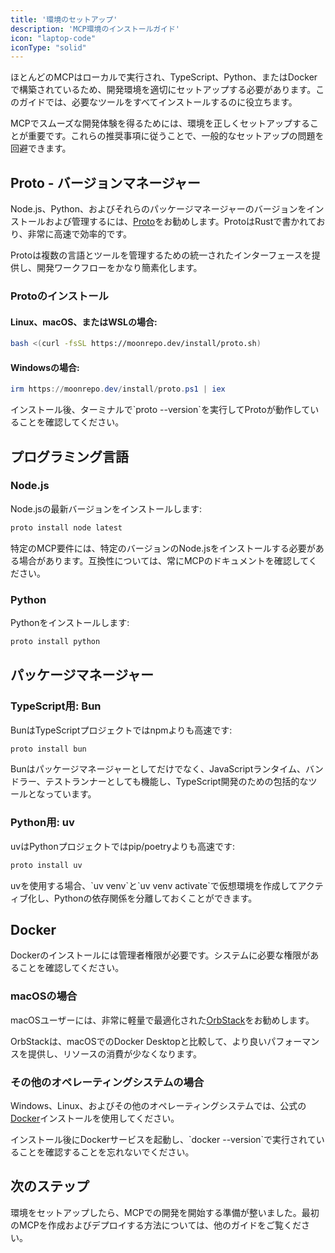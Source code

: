 ```yaml
---
title: '環境のセットアップ'
description: 'MCP環境のインストールガイド'
icon: "laptop-code"
iconType: "solid"
---
```



ほとんどのMCPはローカルで実行され、TypeScript、Python、またはDockerで構築されているため、開発環境を適切にセットアップする必要があります。このガイドでは、必要なツールをすべてインストールするのに役立ちます。

<Info>
  MCPでスムーズな開発体験を得るためには、環境を正しくセットアップすることが重要です。これらの推奨事項に従うことで、一般的なセットアップの問題を回避できます。
</Info>

## Proto - バージョンマネージャー

Node.js、Python、およびそれらのパッケージマネージャーのバージョンをインストールおよび管理するには、[Proto](https://moonrepo.dev/proto)をお勧めします。ProtoはRustで書かれており、非常に高速で効率的です。

<Tip>
  Protoは複数の言語とツールを管理するための統一されたインターフェースを提供し、開発ワークフローをかなり簡素化します。
</Tip>

### Protoのインストール

#### Linux、macOS、またはWSLの場合:

```bash
bash <(curl -fsSL https://moonrepo.dev/install/proto.sh)
```

#### Windowsの場合:

```powershell
irm https://moonrepo.dev/install/proto.ps1 | iex
```

<Check>
  インストール後、ターミナルで`proto --version`を実行してProtoが動作していることを確認してください。
</Check>

## プログラミング言語

### Node.js

Node.jsの最新バージョンをインストールします:

```bash
proto install node latest
```

<Note>
  特定のMCP要件には、特定のバージョンのNode.jsをインストールする必要がある場合があります。互換性については、常にMCPのドキュメントを確認してください。
</Note>

### Python

Pythonをインストールします:

```bash
proto install python
```

## パッケージマネージャー

### TypeScript用: Bun

BunはTypeScriptプロジェクトではnpmよりも高速です:

```bash
proto install bun
```

<Info>
  Bunはパッケージマネージャーとしてだけでなく、JavaScriptランタイム、バンドラー、テストランナーとしても機能し、TypeScript開発のための包括的なツールとなっています。
</Info>

### Python用: uv

uvはPythonプロジェクトではpip/poetryよりも高速です:

```bash
proto install uv
```

<Tip>
  uvを使用する場合、`uv venv`と`uv venv activate`で仮想環境を作成してアクティブ化し、Pythonの依存関係を分離しておくことができます。
</Tip>

## Docker

<Warning>
  Dockerのインストールには管理者権限が必要です。システムに必要な権限があることを確認してください。
</Warning>

### macOSの場合

macOSユーザーには、非常に軽量で最適化された[OrbStack](https://orbstack.dev/)をお勧めします。

<Check>
  OrbStackは、macOSでのDocker Desktopと比較して、より良いパフォーマンスを提供し、リソースの消費が少なくなります。
</Check>

### その他のオペレーティングシステムの場合

Windows、Linux、およびその他のオペレーティングシステムでは、公式の[Docker](https://www.docker.com/)インストールを使用してください。

<Note>
  インストール後にDockerサービスを起動し、`docker --version`で実行されていることを確認することを忘れないでください。
</Note>

## 次のステップ

<Info>
  環境をセットアップしたら、MCPでの開発を開始する準備が整いました。最初のMCPを作成およびデプロイする方法については、他のガイドをご覧ください。
</Info>
